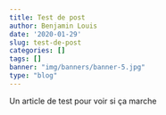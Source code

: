 ```yaml
---
title: Test de post
author: Benjamin Louis
date: '2020-01-29'
slug: test-de-post
categories: []
tags: []
banner: "img/banners/banner-5.jpg"
type: "blog"
---
```


Un article de test pour voir si ça marche